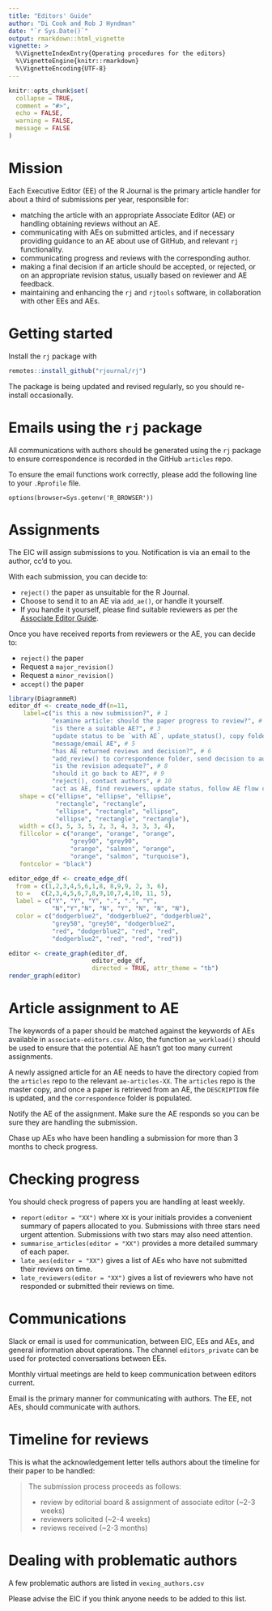 ```yaml
---
title: "Editors' Guide"
author: "Di Cook and Rob J Hyndman"
date: "`r Sys.Date()`"
output: rmarkdown::html_vignette
vignette: >
  %\VignetteIndexEntry{Operating procedures for the editors}
  %\VignetteEngine{knitr::rmarkdown}
  %\VignetteEncoding{UTF-8}
---
```


```r
knitr::opts_chunk$set(
  collapse = TRUE,
  comment = "#>",
  echo = FALSE,
  warning = FALSE,
  message = FALSE
)
```

# Mission

Each Executive Editor (EE) of the R Journal is the primary article handler for about a third of submissions per year, responsible for:

- matching the article with an appropriate Associate Editor (AE) or handling obtaining reviews without an AE.
- communicating with AEs on submitted articles, and if necessary providing guidance to an AE about use of GitHub, and relevant `rj` functionality.
- communicating progress and reviews with the corresponding author.
- making a final decision if an article should be accepted, or rejected, or on an appropriate revision status, usually based on reviewer and AE feedback.
- maintaining and enhancing the `rj` and `rjtools` software, in collaboration with other EEs and AEs.

# Getting started

Install the `rj` package with

```r
remotes::install_github("rjournal/rj")
```

The package is being updated and revised regularly, so you should re-install occasionally.

# Emails using the `rj` package

All communications with authors should be generated using the `rj` package to ensure correspondence is recorded in the GitHub `articles` repo.

To ensure the email functions work correctly, please add the following line to your `.Rprofile` file.

```
options(browser=Sys.getenv('R_BROWSER'))
```

# Assignments

The EIC will assign submissions to you. Notification is via an email to the author, cc'd to you.

With each submission, you can decide to:

* `reject()` the paper as unsuitable for the R Journal.
* Choose to send it to an AE via `add_ae()`, or handle it yourself.
* If you handle it yourself, please find suitable reviewers as per the [Associate Editor Guide](associate_editors_guide.html).

Once you have received reports from reviewers or the AE, you can decide to:

* `reject()` the paper
* Request a `major_revision()`
* Request a `minor_revision()`
* `accept()` the paper

```r
library(DiagrammeR)
editor_df <- create_node_df(n=11,
    label=c("is this a new submission?", # 1
            "examine article: should the paper progress to review?", # 2
            "is there a suitable AE?", # 3
            "update status to be `with AE`, update_status(), copy folder to AEs repo", # 4
            "message/email AE", # 5
            "has AE returned reviews and decision?", # 6
            "add_review() to correspondence folder, send decision to author, \n with reviews if appropriate, update_status(), \n notify and thank AE about decision, if appropriate", # 7
            "is the revision adequate?", # 8
            "should it go back to AE?", # 9
            "reject(), contact authors", # 10
            "act as AE, find reviewers, update status, follow AE flow chart"), # 11
   shape = c("ellipse", "ellipse", "ellipse",
             "rectangle", "rectangle",
             "ellipse", "rectangle", "ellipse",
             "ellipse", "rectangle", "rectangle"),
   width = c(3, 5, 3, 5, 2, 3, 4, 3, 3, 3, 4),
   fillcolor = c("orange", "orange", "orange",
                 "grey90", "grey90",
                 "orange", "salmon", "orange",
                 "orange", "salmon", "turquoise"),
   fontcolor = "black")

editor_edge_df <- create_edge_df(
  from = c(1,2,3,4,5,6,1,8, 8,9,9, 2, 3, 6),
  to =   c(2,3,4,5,6,7,8,9,10,7,4,10, 11, 5),
  label = c("Y", "Y", "Y", ".", ".", "Y",
            "N","Y","N", "N", "Y", "N", "N", "N"),
  color = c("dodgerblue2", "dodgerblue2", "dodgerblue2",
            "grey50", "grey50", "dodgerblue2",
            "red", "dodgerblue2", "red", "red",
            "dodgerblue2", "red", "red", "red"))

editor <- create_graph(editor_df,
                       editor_edge_df,
                       directed = TRUE, attr_theme = "tb")
render_graph(editor)
```

# Article assignment to AE

The keywords of a paper should be matched against the keywords of AEs available in `associate-editors.csv`. Also, the function `ae_workload()` should be used to ensure that the potential AE hasn't got too many current assignments.

A newly assigned article for an AE needs to have the directory copied from the `articles` repo to the relevant `ae-articles-XX`. The `articles` repo is the master copy, and once a paper is retrieved from an AE, the `DESCRIPTION` file is updated, and the `correspondence` folder is populated.

Notify the AE of the assignment. Make sure the AE responds so you can be sure they are handling the submission.

Chase up AEs who have been handling a submission for more than 3 months to check progress.

# Checking progress

You should check progress of papers you are handling at least weekly.

* `report(editor = "XX")` where `XX` is your initials provides a convenient summary of papers allocated to you. Submissions with three stars need urgent attention. Submissions with two stars may also need attention.
* `summarise_articles(editor = "XX")` provides a more detailed summary of each paper.
* `late_aes(editor = "XX")` gives a list of AEs who have not submitted their reviews on time.
* `late_reviewers(editor = "XX")` gives a list of reviewers who have not responded or submitted their reviews on time.

# Communications

Slack or email is used for communication, between EIC, EEs and AEs, and general information about operations. The channel `editors_private` can be used for protected conversations between EEs.

Monthly virtual meetings are held to keep communication between editors current.

Email is the primary manner for communicating with authors. The EE, not AEs, should communicate with authors.

# Timeline for reviews

This is what the acknowledgement letter tells authors about the timeline for their paper to be handled:

> The submission process proceeds as follows:
>
> * review by editorial board & assignment of associate editor (~2-3 weeks)
> * reviewers solicited (~2-4 weeks)
> * reviews received (~2-3 months)

# Dealing with problematic authors

A few problematic authors are listed in `vexing_authors.csv`

Please advise the EIC if you think anyone needs to be added to this list.
